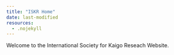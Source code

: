 ```yaml
---
title: "ISKR Home"
date: last-modified
resources:
  - .nojekyll
---
```


Welcome to the International Society for Kaigo Reseach Website.